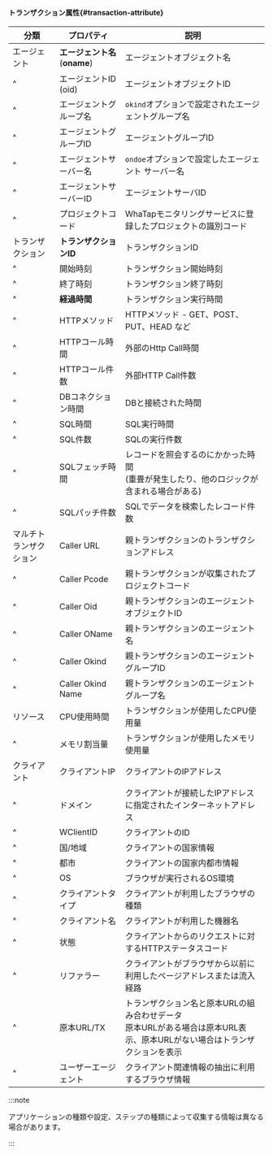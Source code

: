 #### トランザクション属性{#transaction-attribute}

| 分類          | プロパティ                  | 説明                                                                     |
| ----------- | ---------------------- | ---------------------------------------------------------------------- |
| エージェント      | **エージェント名**(**oname**) | エージェントオブジェクト名                                                          |
| ^           | エージェントID (oid)         | エージェントオブジェクトID                                                         |
| ^           | エージェントグループ名            | `okind`オプションで設定されたエージェントグループ名                                          |
| ^           | エージェントグループID           | エージェントグループID                                                           |
| ^           | エージェントサーバー名            | `ondoe`オプションで設定したエージェント サーバー名                                          |
| ^           | エージェントサーバーID           | エージェントサーバID                                                            |
| ^           | プロジェクトコード              | WhaTapモニタリングサービスに登録したプロジェクトの識別コード                                      |
| トランザクション    | **トランザクションID**         | トランザクションID                                                             |
| ^           | 開始時刻                   | トランザクション開始時刻                                                           |
| ^           | 終了時刻                   | トランザクション終了時刻                                                           |
| ^           | **経過時間**               | トランザクション実行時間                                                           |
| ^           | HTTPメソッド               | HTTPメソッド - GET、POST、PUT、HEAD など                                        |
| ^           | HTTPコール時間              | 外部のHttp Call時間                                                         |
| ^           | HTTPコール件数              | 外部HTTP Call件数                                                          |
| ^           | DBコネクション時間             | DBと接続された時間                                                             |
| ^           | SQL時間                  | SQL実行時間                                                                |
| ^           | SQL件数                  | SQLの実行件数                                                               |
| ^           | SQLフェッチ時間              | レコードを照会するのにかかった時間<br/>(重畳が発生したり、他のロジックが含まれる場合がある)                      |
| ^           | SQLパッチ件数               | SQLでデータを検索したレコード件数                                                     |
| マルチトランザクション | Caller URL             | 親トランザクションのトランザクションアドレス                                                 |
| ^           | Caller Pcode           | 親トランザクションが収集されたプロジェクトコード                                               |
| ^           | Caller Oid             | 親トランザクションのエージェントオブジェクトID                                               |
| ^           | Caller OName           | 親トランザクションのエージェント名                                                      |
| ^           | Caller Okind           | 親トランザクションのエージェントグループID                                                 |
| ^           | Caller Okind Name      | 親トランザクションのエージェントグループ名                                                  |
| リソース        | CPU使用時間                | トランザクションが使用したCPU使用量                                                    |
| ^           | メモリ割当量                 | トランザクションが使用したメモリ使用量                                                    |
| クライアント      | クライアントIP               | クライアントのIPアドレス                                                          |
| ^           | ドメイン                   | クライアントが接続したIPアドレスに指定されたインターネットアドレス                                     |
| ^           | WClientID              | クライアントのID                                                              |
| ^           | 国/地域                   | クライアントの国家情報                                                            |
| ^           | 都市                     | クライアントの国家内都市情報                                                         |
| ^           | OS                     | ブラウザが実行されるOS環境                                                         |
| ^           | クライアントタイプ              | クライアントが利用したブラウザの種類                                                     |
| ^           | クライアント名                | クライアントが利用した機器名                                                         |
| ^           | 状態                     | クライアントからのリクエストに対するHTTPステータスコード                                         |
| ^           | リファラー                  | クライアントがブラウザから以前に利用したページアドレスまたは流入経路                                     |
| ^           | 原本URL/TX               | トランザクション名と原本URLの組み合わせデータ<br/>原本URLがある場合は原本URL表示、原本URLがない場合はトランザクションを表示 |
| ^           | ユーザーエージェント             | クライアント関連情報の抽出に利用するブラウザ情報                                               |

:::note

アプリケーションの種類や設定、ステップの種類によって収集する情報は異なる場合があります。

:::
